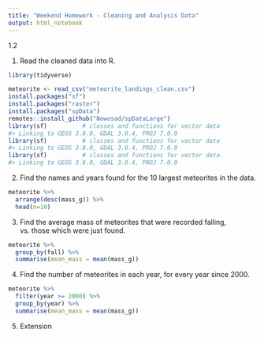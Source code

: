 ```yaml
---
title: "Weekend Homework - Cleaning and Analysis Data"
output: html_notebook
---
```


1.2

1. Read the cleaned data into R.

```r
library(tidyverse)

meteorite <- read_csv("meteorite_landings_clean.csv")
install.packages("sf")
install.packages("raster")
install.packages("spData")
remotes::install_github("Nowosad/spDataLarge")
library(sf)          # classes and functions for vector data
#> Linking to GEOS 3.8.0, GDAL 3.0.4, PROJ 7.0.0
library(sf)          # classes and functions for vector data
#> Linking to GEOS 3.8.0, GDAL 3.0.4, PROJ 7.0.0
library(sf)          # classes and functions for vector data
#> Linking to GEOS 3.8.0, GDAL 3.0.4, PROJ 7.0.0
```

2. Find the names and years found for the 10 largest meteorites in the data.
```r
meteorite %>% 
  arrange(desc(mass_g)) %>% 
  head(n=10)
```

3. Find the average mass of meteorites that were recorded falling, vs. those which were just found.
```r
meteorite %>% 
  group_by(fall) %>% 
  summarise(mean_mass = mean(mass_g))
```

4. Find the number of meteorites in each year, for every year since 2000.
```r
meteorite %>% 
  filter(year >= 2000) %>% 
  group_by(year) %>% 
  summarise(mean_mass = mean(mass_g))

```
5. Extension
```r

```


